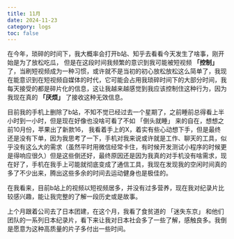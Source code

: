 ```yaml
---
title: 11月
date: 2024-11-23
category: logs
toc: false
---
```


在今年，琐碎的时间下，我大概率会打开b站、知乎去看看今天发生了啥事，刚开始是为了放松吃瓜，
但是在这段时间我频繁的意识到我可能被短视频 **「控制」** 了，当刷短视频成为一种习惯，或许就不是当初的初心放松放松这么简单了，我现在能意识到在短视频自媒体的时代，它可能会占用我琐碎时间下的大部分时间，我每天接受的都是碎片化的信息，这让我越来越感觉到我应该控制住这种行为，因为我现在真的 **「厌烦」** 了接收这种无效信息。  

目前我的手机上删除了b站，不知不觉已经过去一个星期了，之前睡前总得看上半小时到一小时，但是现在好像也没啥可看了不如 「倒头就睡」 来的自在，想想之前10月份，苹果出了新款16，
我看着手上的X，着实有些心动想下手，但是最终还是没有下单，因为我思考了一下，手机对我来说或许就是工作、聊天的工具，似乎没有这么大的需求（虽然平时用微信经常卡住，有时候开发测试小程序的时候更是得响应很久）但是这些倒还好，最终原因还是因为我真的对手机没有啥需求，现在好了，手机在我手上可能就彻底变成了通信工具，我现在发现我的空闲时间真的多了不少出来，腾出这些多余的时间去运动健身也是极佳的。

在我看来，目前b站上的视频以短视频居多，并没有过多营养，现在我对纪录片比较感兴趣，能让我完整的了解一段历史或是故事。  

上个月跟着公司去了日本团建，在这个月，我看了食贫道的 「迷失东京」 和他们团队的一系列日本纪录片，看下来让我对日本社会多了一些了解，感触良多。我倒是愿意为这种高质量的片子多付出一些时间。